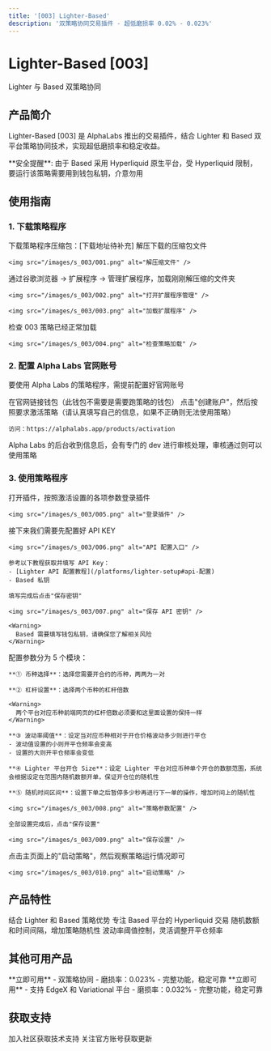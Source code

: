 ```yaml
---
title: '[003] Lighter-Based'
description: '双策略协同交易插件 - 超低磨损率 0.02% - 0.023%'
---
```


<div className="product-hero">
  <h1 className="hero-title">Lighter-Based [003]</h1>
  <p className="hero-subtitle">Lighter 与 Based 双策略协同</p>
</div>

## 产品简介

Lighter-Based [003] 是 AlphaLabs 推出的交易插件，结合 Lighter 和 Based 双平台策略协同技术，实现超低磨损率和稳定收益。

<Warning>
  **安全提醒**: 由于 Based 采用 Hyperliquid 原生平台，受 Hyperliquid 限制，要运行该策略需要用到钱包私钥，介意勿用
</Warning>

## 使用指南

### 1. 下载策略程序

<Steps>
  <Step title="下载压缩包">
    下载策略程序压缩包：[下载地址待补充]
  </Step>

  <Step title="解压缩">
    解压下载的压缩包文件

    <img src="/images/s_003/001.png" alt="解压缩文件" />
  </Step>

  <Step title="加载扩展程序">
    通过谷歌浏览器 → 扩展程序 → 管理扩展程序，加载刚刚解压缩的文件夹

    <img src="/images/s_003/002.png" alt="打开扩展程序管理" />

    <img src="/images/s_003/003.png" alt="加载扩展程序" />
  </Step>

  <Step title="检查加载状态">
    检查 003 策略已经正常加载

    <img src="/images/s_003/004.png" alt="检查策略加载" />
  </Step>
</Steps>

### 2. 配置 Alpha Labs 官网账号

要使用 Alpha Labs 的策略程序，需提前配置好官网账号

<Steps>
  <Step title="连接钱包">
    在官网链接钱包（此钱包不需要是需要跑策略的钱包）
  </Step>

  <Step title="创建账户">
    点击"创建账户"，然后按照要求激活策略（请认真填写自己的信息，如果不正确则无法使用策略）

    访问：https://alphalabs.app/products/activation
  </Step>

  <Step title="等待审核">
    Alpha Labs 的后台收到信息后，会有专门的 dev 进行审核处理，审核通过则可以使用策略
  </Step>
</Steps>

### 3. 使用策略程序

<Steps>
  <Step title="登录插件">
    打开插件，按照激活设置的各项参数登录插件

    <img src="/images/s_003/005.png" alt="登录插件" />
  </Step>

  <Step title="配置 API Key">
    接下来我们需要先配置好 API KEY

    <img src="/images/s_003/006.png" alt="API 配置入口" />

    参考以下教程获取并填写 API Key：
    - [Lighter API 配置教程](/platforms/lighter-setup#api-配置)
    - Based 私钥

    填写完成后点击"保存密钥"

    <img src="/images/s_003/007.png" alt="保存 API 密钥" />

    <Warning>
      Based 需要填写钱包私钥，请确保您了解相关风险
    </Warning>
  </Step>

  <Step title="配置策略参数">
    配置参数分为 5 个模块：

    **① 币种选择**：选择您需要开合约的币种，两两为一对

    **② 杠杆设置**：选择两个币种的杠杆倍数

    <Warning>
      两个平台对应币种前端网页的杠杆倍数必须要和这里面设置的保持一样
    </Warning>

    **③ 波动率阈值**：设定当对应币种相对于开仓价格波动多少则进行平仓
    - 波动值设置的小则开平仓频率会变高
    - 设置的大则开平仓频率会变低

    **④ Lighter 平台开仓 Size**：设定 Lighter 平台对应币种单个开仓的数额范围，系统会根据设定在范围内随机数额开单，保证开仓位的随机性

    **⑤ 随机时间区间**：设置下单之后暂停多少秒再进行下一单的操作，增加时间上的随机性

    <img src="/images/s_003/008.png" alt="策略参数配置" />

    全部设置完成后，点击"保存设置"

    <img src="/images/s_003/009.png" alt="保存设置" />
  </Step>

  <Step title="启动策略">
    点击主页面上的"启动策略"，然后观察策略运行情况即可

    <img src="/images/s_003/010.png" alt="启动策略" />
  </Step>
</Steps>

## 产品特性

<CardGroup cols={2}>
  <Card title="双策略协同" icon="merge">
    结合 Lighter 和 Based 策略优势
  </Card>
  <Card title="Hyperliquid 生态" icon="sparkles">
    专注 Based 平台的 Hyperliquid 交易
  </Card>
  <Card title="智能随机" icon="brain">
    随机数额和时间间隔，增加策略随机性
  </Card>
  <Card title="风险控制" icon="shield">
    波动率阈值控制，灵活调整开平仓频率
  </Card>
</CardGroup>

## 其他可用产品

<CardGroup cols={2}>
  <Card title="Lighter-EdgeX [002]" icon="rocket" href="/products/lighter-edgex">
    **立即可用** - 双策略协同
    - 磨损率：0.023%
    - 完整功能，稳定可靠
  </Card>

  <Card title="EdgeX-Variational [001]" icon="rocket" href="/products/edgex-variational">
    **立即可用** - 支持 EdgeX 和 Variational 平台
    - 磨损率：0.032%
    - 完整功能，稳定可靠
  </Card>
</CardGroup>

## 获取支持

<CardGroup cols={2}>
  <Card title="Telegram 群组" icon="users" href="https://t.co/ZNnay6dnxz">
    加入社区获取技术支持
  </Card>
  <Card title="X (Twitter)" icon="x-twitter" href="https://x.com/Alpha_alabs">
    关注官方账号获取更新
  </Card>
</CardGroup>
